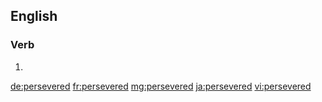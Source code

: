 ==English==

===Verb===
{{head|en}}

# {{en-past of|persevere}}

[[de:persevered]]
[[fr:persevered]]
[[mg:persevered]]
[[ja:persevered]]
[[vi:persevered]]